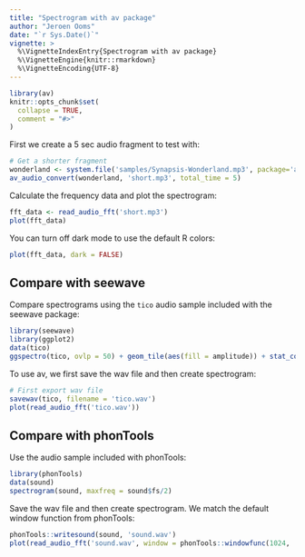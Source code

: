 ```yaml
---
title: "Spectrogram with av package"
author: "Jeroen Ooms"
date: "`r Sys.Date()`"
vignette: >
  %\VignetteIndexEntry{Spectrogram with av package}
  %\VignetteEngine{knitr::rmarkdown}
  %\VignetteEncoding{UTF-8}
---
```


```r
library(av)
knitr::opts_chunk$set(
  collapse = TRUE,
  comment = "#>"
)
```

First we create a 5 sec audio fragment to test with:


```r
# Get a shorter fragment
wonderland <- system.file('samples/Synapsis-Wonderland.mp3', package='av')
av_audio_convert(wonderland, 'short.mp3', total_time = 5)
```

Calculate the frequency data and plot the spectrogram:

```r
fft_data <- read_audio_fft('short.mp3')
plot(fft_data)
```

You can turn off dark mode to use the default R colors:

```r
plot(fft_data, dark = FALSE)
```

## Compare with seewave

Compare spectrograms using the `tico` audio sample included with the seewave package:

```r
library(seewave)
library(ggplot2)
data(tico)
ggspectro(tico, ovlp = 50) + geom_tile(aes(fill = amplitude)) + stat_contour()
```

To use av, we first save the wav file and then create spectrogram:

```r
# First export wav file
savewav(tico, filename = 'tico.wav')
plot(read_audio_fft('tico.wav'))
```

## Compare with phonTools

Use the audio sample included with phonTools:

```r
library(phonTools)
data(sound)
spectrogram(sound, maxfreq = sound$fs/2)
```


Save the wav file and then create spectrogram. We match the default window function from phonTools:

```r
phonTools::writesound(sound, 'sound.wav')
plot(read_audio_fft('sound.wav', window = phonTools::windowfunc(1024, 'kaiser')))
```
